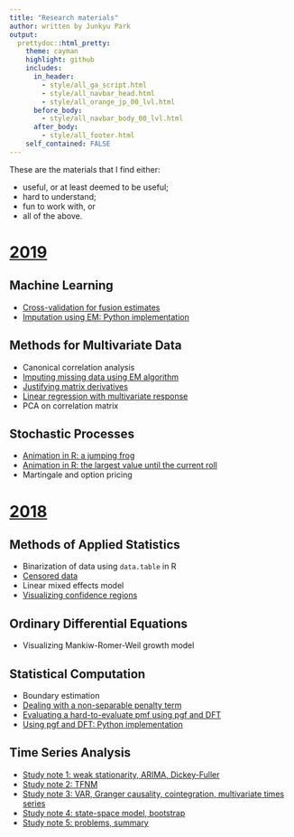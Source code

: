 ```yaml
---
title: "Research materials"
author: written by Junkyu Park
output: 
  prettydoc::html_pretty:
    theme: cayman
    highlight: github
    includes:
      in_header: 
        - style/all_ga_script.html
        - style/all_navbar_head.html
        - style/all_orange_jp_00_lvl.html
      before_body:
        - style/all_navbar_body_00_lvl.html
      after_body:
        - style/all_footer.html
    self_contained: FALSE
---
```



These are the materials that I find either:

* useful, or at least deemed to be useful;
* hard to understand;
* fun to work with, or
* all of the above.


# [**2019**](research_materials/2019.html)

<!-- ## Mathematical Statistics -->


## Machine Learning

* [Cross-validation for fusion estimates](research_materials/2019/cross_validation_fs.html)
* [Imputation using EM: Python implementation](research_materials/2019/em_imputation_python.html)


## Methods for Multivariate Data


* Canonical correlation analysis
* [Imputing missing data using EM algorithm](research_materials/2019/em_imputation.html)
* [Justifying matrix derivatives](research_materials/2019/matrix_derivatives.html)
* [Linear regression with multivariate response](research_materials/2019/multivariate_response.html)
* PCA on correlation matrix


## Stochastic Processes

* [Animation in R: a jumping frog](research_materials/2019/frog.html)
* [Animation in R: the largest value until the current roll](research_materials/2019/largest_roll.html)
* Martingale and option pricing


# [**2018**](research_materials/2018.html)


## Methods of Applied Statistics

* Binarization of data using `data.table` in R
* [Censored data](research_materials/2018/censored_data.html)
* Linear mixed effects model
* [Visualizing confidence regions](research_materials/2018/visualizing_confidence_regions.html)



## Ordinary Differential Equations

* Visualizing Mankiw-Romer-Weil growth model


<!-- ## Probability -->

<!-- (01) Randomness -->
<!-- (02) Probability and functions -->
<!-- (03) Bernoulli and beyond -->
<!-- (04) Gamma and beyond -->
<!-- (05) Normal and beyond -->
<!-- (06) Conditional expectations -->
<!-- (07) Towards multivariate cases -->
<!-- (08) Dirichlet and more -->
<!-- (09) Characteristic functions -->
<!-- (10) Multivariate normal -->
<!-- (11) Rotational invariance -->


## Statistical Computation

* Boundary estimation
* [Dealing with a non-separable penalty term](research_materials/2018/non_separable_penalty.html)
* [Evaluating a hard-to-evaluate pmf using pgf and DFT](research_materials/2018/pgf.html)
* [Using pgf and DFT: Python implementation](research_materials/2018/pgf_python.html)


## Time Series Analysis

* [Study note 1: weak stationarity, ARIMA, Dickey-Fuller](files/study_note1.pdf)
* [Study note 2: TFNM](files/study_note2.pdf)
* [Study note 3: VAR, Granger causality, cointegration, multivariate times series](files/study_note3.pdf)
* [Study note 4: state-space model, bootstrap](files/study_note4.pdf)
* [Study note 5: problems, summary](files/study_note5.pdf)

<!-- 1. Weak stationarity -->
<!--     + Functions: mean, variance, AVCF, ACF, and CCF -->
<!--     + Definition of weak stationarity -->
<!--     + PACF -->
<!--     + White noise -->
<!-- 2. Modeling -->
<!--     + Decomposition of time series -->
<!--     + Steps to time series modeling -->
<!--     + Three stages of Box-Jenkins Approach -->
<!--     + $\text{ARMA}(p, q)$ -->
<!--         + Wold decomposition -->
<!--         + $\text{AR}(p)$ -->
<!--         + $\text{MA}(q)$ -->
<!--         + Causal and invertible processes -->
<!--         + $\text{ARMA}(p, q)$ -->
<!--     + Diagnostics -->
<!--         + Portmanteau tests -->
<!--     + Model selection -->
<!--     + $\text{ARIMA}(p, d, q)$ -->
<!--         + $I(d)$ and Dickey-Fuller test -->
<!--         + Selection of $p$, the lag length -->
<!-- 3. TFNM -->
<!-- 4. Vector autoregression -->
<!-- 5. Granger causality -->
<!-- 6. Cointergration -->
<!--     + Definition -->
<!--     + Error correction model -->
<!--     + Granger representation theorem -->
<!--     + The procedure of Engle and Granger (1987) -->
<!--     + An example: pairs trading -->
<!-- 7. Multivariate times series -->
<!-- 8. State-space model -->
    
    
    


